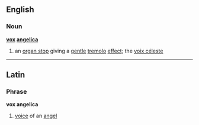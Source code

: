 ==English==
===Noun===
'''[[vox]] [[angelica]]'''
# an [[organ stop]] giving a [[gentle]] [[tremolo]] [[effect]]; the [[voix céleste]]

----

==Latin==
===Phrase===
'''vox angelica'''
# [[voice]] of an [[angel]]